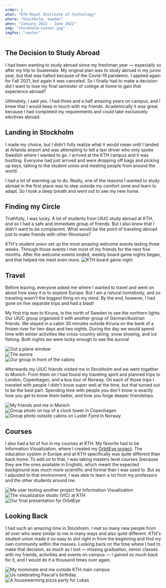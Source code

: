 ```yaml
---
order: 1
what: "KTH Royal Institute of Technology"
where: "Stockholm, Sweden"
when: "January 2022 - June 2022"
img: "stockholm-sunset.jpg"
imgPos: "center"
---
```






## The Decision to Study Abroad
I had been wanting to study abroad since my freshman year &mdash; especially so after my trip to Guatemala. My original plan was to study abroad in my junior year, but that was halted because of the Covid-19 pandemic. I applied again for Fall 2021, but again it was canceled. So I finally had to make a decision: did I want to lose my final semester of college at home to gain that experience abroad?

Ultimately, I said yes. I had three and a half amazing years on campus, and I knew that I would keep in touch with my friends. Academically it was great because I had completed my requirements and could take exclusively electives abroad.

## Landing in Stockholm
I made my choice, but I didn't fully realize what it would mean until I landed at Arlanda airport and was attempting to tell a taxi driver who only spoke Swedish where I wanted to go. I arrived at the KTH campus and it was bustling. Everyone had just arrived and were dropping off bags and picking up keys, talking to the student union and meeting people from around the world.

I had a lot of warming up to do. Really, one of the reasons I wanted to study abroad in the first place was to step outside my comfort zone and learn to adapt. So I took a deep breath and went out to see my new home.

## Finding my Circle
Truthfully, I was lucky. A lot of students from UIUC study abroad at KTH, and so I had a safe and immediate group of friends. But I also knew that I didn't want to be complacent. What would be the point of traveling abroad just to make friends with other Illinoisans?

KTH's student union set up the most amazing welcome events lasting three weeks. Through those events I met most of my friends for the next five months. After the welcome events ended, weekly board game nights began, and that helped me meet even more.
<Image class="single-img box-shadow-float-high" src={boardGameNightImg} alt="KTH board game night" loading="lazy" />


## Travel
Before leaving, everyone asked me where I wanted to travel and went on about how easy it is to explore Europe. But I am a natural homebody, and so traveling wasn't the biggest thing on my mind. By the end, however, I had gone on five separate trips and had a blast!

My first trip was to Kiruna, in the north of Sweden to see the northern lights. Our UIUC group organized it with another group of German/Austrian friends. We stayed in a cabin 30 minutes outside Kiruna on the bank of a frozen river for two days and two nights. During the day we would spend time with winter activities like cross-country skiing, snow shoeing, and ice fishing. Both nights we were lucky enough to see the aurora!
<div class="img-grid">
    <div class="column">
        <Image class="box-shadow-float-high" src={kirunaPlaneWindowImg} alt="Out a plane window" loading="lazy" />
    </div>
    <div class="column">
        <div class="row">
            <Image class="box-shadow-float-high" src={kirunaAuroraImg} alt="The aurora" loading="lazy" />
        </div>
        <div class="row">
            <Image class="box-shadow-float-high" src={kirunaGroupImg} alt="Our group in front of the cabins" loading="lazy" />
        </div>
    </div>
</div>

Afterwards my UIUC friends visited me in Stockholm and we went together to Munich. From them on I had found my traveling spirit and planned trips to London, Copenhagen, and a bus tour of Norway. On each of those trips I traveled with people I didn't know super well at the time, but that turned out to be the best part. Spending time with people you don't know is exactly how you get to know them better, and how you forge deeper friendships.

<div class="img-grid">
    <div class="column">
        <div class="row">
            <Image class="box-shadow-float-high" src={munichGroupImg} alt="My friends and me in Munich" loading="lazy" />
        </div>
        <div class="row">
            <Image class="box-shadow-float-high" src={copenhagenGroupImg} alt="Group photo on top of a clock tower in Copenhagen" loading="lazy" />
        </div>
    </div>
    <div class="column">
        <Image class="box-shadow-float-high" src={norwayGroupImg} alt="Group photo outside cabins on Luster Fjord in Norway" loading="lazy" />
    </div>
</div>

## Courses
I also had a lot of fun in my courses at KTH. My favorite had to be Information Visualization, where I created my [OrbitEye project](/projects/orbiteye). The education system in Europe and at KTH specifically was quite different than back home. To add on to that, I was taking masters level courses (because they are the ones available in English), which meant the expected background was much more scientific and formal than I was used to. But as I adjusted to that environment, I was able to learn a lot from my professors and the other students around me.
<div class="img-grid">
    <div class="column">
        <div class="row">
            <Image class="box-shadow-float-high" src={vicMigrationDemoImg} alt="Me user testing another project for Information Visualization" loading="lazy" />
        </div>
        <div class="row">
            <Image class="box-shadow-float-high" src={vicImg} alt="The visualization studio (VIC) at KTH" loading="lazy" />
        </div>
    </div>
    <div class="column">
        <Image class="box-shadow-float-high" src={orbiteyeImg} alt="Our final presentation for OrbitEye" loading="lazy" />
    </div>
</div>

## Looking Back
I had such an amazing time in Stockholm. I met so many new people from all over who were similar to me in many ways and also quite different. KTH's student union made it so easy to slot right in from the beginning and find my own community within the masses. Looking back on the time where I had to make that decision, as much as I lost &mdash; missing graduation, senior classes with my friends, activities and events on campus &mdash; I gained so much back for it, and I would do it a thousand times over again.
<div class="img-grid">
    <div class="column">
        <Image class="box-shadow-float-high" src={lucaImg} alt="My roommate and me outside KTH main campus" loading="lazy" />
    </div>
    <div class="column">
        <div class="row">
            <Image class="box-shadow-float-high" src={pascalImg} alt="Us celebrating Pascal's birthday" loading="lazy" />
        </div>
        <div class="row">
            <Image class="box-shadow-float-high" src={lukasImg} alt="A housewarming pizza party for Lukas" loading="lazy" />
        </div>
    </div>
</div>